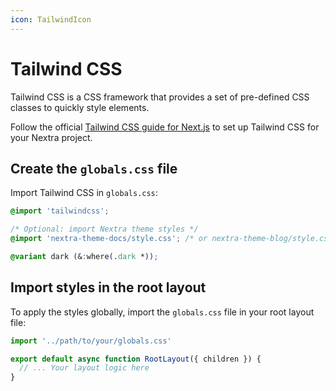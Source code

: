 ```yaml
---
icon: TailwindIcon
---
```



# Tailwind CSS

Tailwind CSS is a CSS framework that provides a set of pre-defined CSS classes
to quickly style elements.

Follow the official
[Tailwind CSS guide for Next.js](https://tailwindcss.com/docs/guides/nextjs) to
set up Tailwind CSS for your Nextra project.

<Steps>

## Create the `globals.css` file

Import Tailwind CSS in `globals.css`:

```css filename="globals.css"
@import 'tailwindcss';

/* Optional: import Nextra theme styles */
@import 'nextra-theme-docs/style.css'; /* or nextra-theme-blog/style.css */

@variant dark (&:where(.dark *));
```

## Import styles in the root layout

To apply the styles globally, import the `globals.css` file in your root layout
file:

```jsx filename="app/layout.jsx"
import '../path/to/your/globals.css'

export default async function RootLayout({ children }) {
  // ... Your layout logic here
}
```

</Steps>
